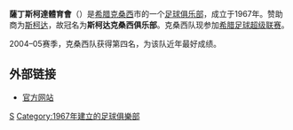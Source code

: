 {{noteTA
|T=zh-hans:克桑西竞技俱乐部;zh-hk:薩丁體育會;zh-tw:克桑西競技俱樂部;
|dt=台湾与大陆：克桑西競技俱樂部；香港：薩丁體育會；
|1=zh-hans:克桑西竞技俱乐部;zh-hk:薩丁體育會;zh-tw:克桑西競技俱樂部;
|d1=台湾与大陆：克桑西競技俱樂部；香港：薩丁體育會；
}}
{{Football club infobox
| clubname   = 薩丁<br />''Xanthi FC''
| image      = 
| fullname   = 薩丁斯柯達體育會
| nickname   = ''{{lang|el|Βασίλισσα της Θράκης}}''<br>''{{lang|el|AOXARA}}''
| founded    = 1967年<br />以''A.C. Xanthi''名義
| ground     = 希腊克桑西市 <br />[[Xanthi_Arena|Xanthi Arena]]
| capacity   = 7,422
| chairman   = [[Christos_Panopoulos|Christos Panopoulos]]
| manager    = [[Ioannis_Matzourakis|Ioannis Matzourakis]]
| league     = [[希臘足球超級聯賽2|希臘足球超級聯賽2]]
| season     = 2019–20
| position   = 希臘超，第 13 位（降班）
| pattern_la1=|pattern_b1=_thindkbluesides|pattern_ra1=
| leftarm1=FF0000|body1=FF0000|rightarm1=FF0000|shorts1=FF0000|socks1=FF0000
| pattern_la2=|pattern_b2=_redsides|pattern_ra2=
| leftarm2=000080|body2=000080|rightarm2=000080|shorts2=000080|socks2=000080
}}
'''薩丁斯柯達體育會'''（{{lang-el|Π.Α.Ε. Ξάνθη Α.O.|Xanthi FC}}）是[[希腊|希腊]][[克桑西|克桑西]]市的一个[[足球俱乐部|足球俱乐部]]，成立于1967年。赞助商为[[斯柯達公司|斯柯达]]，故冠名为'''斯柯达克桑西俱乐部'''。克桑西队现参加[[希腊足球超级联赛|希腊足球超级联赛]]。

2004–05赛季，克桑西队获得第四名，为该队近年最好成绩。

== 外部链接 ==
* [https://web.archive.org/web/19990428085412/http://www.skodaxanthifc.gr/ 官方网站]  {{el icon}} 

{{希臘超級足球聯賽}}

[[Category:希腊足球俱乐部|S]]
[[Category:1967年建立的足球俱樂部|Category:1967年建立的足球俱樂部]]
